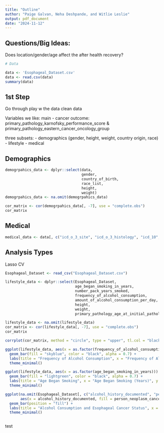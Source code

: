 ```yaml
---
title: "Outline"
author: "Paige Galvan, Neha Deshpande, and Witlie Leslie"
output: pdf_document
date: "2024-11-12"
---
```


## Questions/Big Ideas:

Does location/gender/age affect the after health recovery?


```r
# Data 

data <- 'Esophageal_Dataset.csv'
data <- read.csv(data)
summary(data)

```

## 1st Step 
Go through play w the data 
clean data 


Variables we like: 
main - cancer outcome: primary_pathology_karnofsky_performance_score & primary_pathology_eastern_cancer_oncology_group


three subsets:
- demographics (gender, height, weight, country origin, race)
- lifestyle
- medical

## Demographics 
```r

demogrpahics_data <- dplyr::select(data,
                                   gender,
                                   country_of_birth,
                                   race_list,
                                   height, 
                                   weight)
demogrpahics_data <- na.omit(demogrpahics_data)

cor_matrix <- cor(demogrpahics_data[, -7], use = "complete.obs")
cor_matrix

```

## Medical
```r
medical_data <- data[, c("icd_o_3_site", "icd_o_3_histology", "icd_10", "vital_status", "days_to_death")]r
```


## Analysis Types 

Lasso 
CV

```r

Esophageal_Dataset <- read_csv("Esophageal_Dataset.csv")

lifestyle_data <- dplyr::select(Esophageal_Dataset,
                                age_began_smoking_in_years, 
                                number_pack_years_smoked,
                                frequency_of_alcohol_consumption, 
                                amount_of_alcohol_consumption_per_day,
                                height, 
                                weight, 
                                primary_pathology_age_at_initial_pathologic_diagnosis)

lifestyle_data <- na.omit(lifestyle_data)
cor_matrix <- cor(lifestyle_data[, -7], use = "complete.obs")
cor_matrix

corrplot(cor_matrix, method = "circle", type = "upper", tl.col = "black", tl.srt = 45)

ggplot(lifestyle_data, aes(x = as.factor(frequency_of_alcohol_consumption))) +
  geom_bar(fill = "skyblue", color = "black", alpha = 0.7) +
  labs(title = "Frequency of Alcohol Consumption", x = "Frequency of Alcohol Consumption", y = "Count") +
  theme_minimal()

ggplot(lifestyle_data, aes(x = as.factor(age_began_smoking_in_years))) +
  geom_bar(fill = "lightgreen", color = "black", alpha = 0.7) +
  labs(title = "Age Began Smoking", x = "Age Began Smoking (Years)", y = "Count") +
  theme_minimal()

ggplot(na.omit(Esophageal_Dataset[, c("alcohol_history_documented", "person_neoplasm_cancer_status")]), 
       aes(x = alcohol_history_documented, fill = person_neoplasm_cancer_status)) +
  geom_bar(position = "fill") +
  labs(title = "Alcohol Consumption and Esophageal Cancer Status", x = "Alcohol Consumption History", y = "Proportion", fill = "Cancer Status") +
  theme_minimal()



```


test



